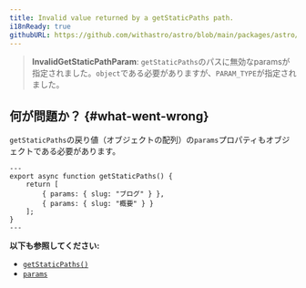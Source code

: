 ```yaml
---
title: Invalid value returned by a getStaticPaths path.
i18nReady: true
githubURL: https://github.com/withastro/astro/blob/main/packages/astro/src/core/errors/errors-data.ts
---
```


> **InvalidGetStaticPathParam**: `getStaticPaths`のパスに無効なparamsが指定されました。`object`である必要がありますが、`PARAM_TYPE`が指定されました。

## 何が問題か？ \{#what-went-wrong\}

`getStaticPaths`の戻り値（オブジェクトの配列）の`params`プロパティもオブジェクトである必要があります。

```astro title="pages/blog/[id].astro"
---
export async function getStaticPaths() {
	return [
		{ params: { slug: "ブログ" } },
		{ params: { slug: "概要" } }
	];
}
---
```

**以下も参照してください:**
-  [`getStaticPaths()`](/ja/reference/api-reference/#getstaticpaths)
-  [`params`](/ja/reference/api-reference/#params)


